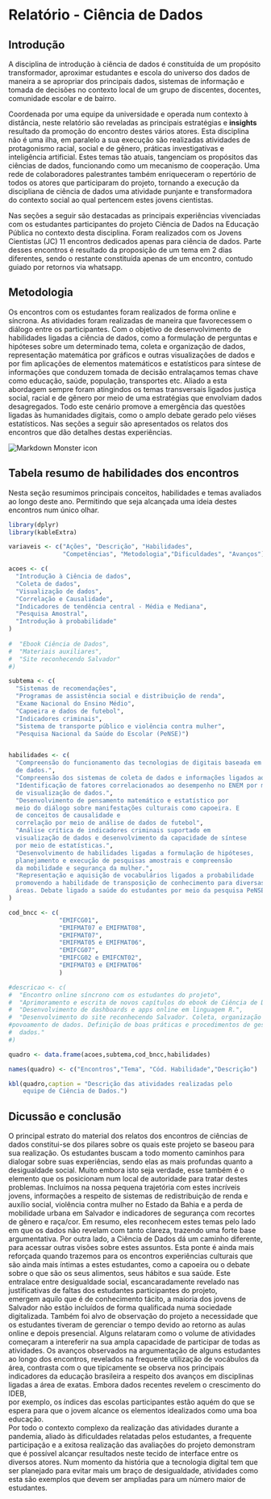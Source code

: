 # Relatório - Ciência de Dados {#cap2}






## Introdução

A disciplina de introdução à ciência de dados 
é constituída de um propósito transformador, 
aproximar estudantes e escola do universo 
dos dados de maneira a se apropriar dos principais 
dados, sistemas de informação e tomada de decisões 
no contexto local de um grupo de discentes, 
docentes, comunidade escolar e de bairro. 

Coordenada por uma equipe da universidade e operada 
num contexto à distância, neste relatório são reveladas 
 as principais estratégias 
e **insights** resultado da promoção do encontro destes 
vários atores. Esta disciplina não é uma ilha, 
em paralelo a sua execução são realizadas 
atividades de protagonismo racial, social e de gênero, 
práticas investigativas e inteligência artificial. 
Estes temas tão atuais, tangenciam os propósitos 
das ciências de dados,  funcionando como um mecanismo
de cooperação. Uma rede 
de colaboradores palestrantes também 
enriqueceram o repertório de todos os atores que 
participaram do projeto, tornando a
execução da discipliana de ciência de dados uma atividade 
punjante e transformadora do contexto social ao 
qual pertencem estes jovens cientistas.

Nas  seções a seguir são destacadas as principais experiências 
vivenciadas com os estudantes participantes 
do projeto Ciência de Dados na Educação Pública 
no contexto desta disciplina. Foram 
realizados com os Jovens Cientistas (JC) 
11 encontros dedicados apenas para ciência de dados. 
Parte desses encontros é resultado da proposição de 
um tema em 2 dias diferentes, sendo o restante 
constituída apenas de um encontro, contudo 
guiado por retornos via whatsapp.  


## Metodologia 

Os encontros com os estudantes foram realizados de forma online e
síncrona. As atividades foram realizadas de maneira que favorecessem
o diálogo entre os participantes. Com o objetivo de desenvolvimento de 
habilidades ligadas a ciência de dados, como a formulação de perguntas 
e hipóteses sobre um determinado tema, coleta e organização de dados,
representação matemática por gráficos e outras visualizações de dados e
por fim aplicações de elementos matemáticos e estatísticos para síntese 
de informações que conduzem tomada de decisão entralaçamos temas chave   
 como educação, saúde, população, transportes etc. Aliado a esta abordagem
 sempre foram atingindos os temas transversais ligados justiça 
 social, racial e de gênero por meio de uma estratégias que envolviam 
 dados desagregados. Todo este cenário promove a emergência das 
 questões ligadas às humanidades digitais, como o amplo debate 
 gerado pelo viéses estatísticos. Nas seções a seguir são 
 apresentados os relatos dos encontros que dão detalhes 
 destas experiências.
 
<img src="figuras/diagrama_cd_recossa.png"
     alt="Markdown Monster icon" />



## Tabela resumo de habilidades dos encontros

Nesta seção resumimos  principais conceitos, habilidades e 
temas avaliados ao longo deste ano. Permitindo que 
seja alcançada uma ideia destes encontros num único olhar.

```r
library(dplyr)
library(kableExtra)

variaveis <- c("Ações", "Descrição", "Habilidades", 
               "Competências", "Metodologia","Dificuldades", "Avanços")

acoes <- c(
  "Introdução à Ciência de dados",
  "Coleta de dados",
  "Visualização de dados",
  "Correlação e Causalidade",
  "Indicadores de tendência central - Média e Mediana", 
  "Pesquisa Amostral",
  "Introdução à probabilidade"
)
  
#  "Ebook Ciência de Dados",
#  "Materiais auxiliares",
#  "Site reconhecendo Salvador"
#)

subtema <- c(
  "Sistemas de recomendações",
  "Programas de assistência social e distribuição de renda",
  "Exame Nacional do Ensino Médio",
  "Capoeira e dados de futebol",
  "Indicadores criminais",
  "Sistema de transporte público e violência contra mulher",
  "Pesquisa Nacional da Saúde do Escolar (PeNSE)")


habilidades <- c(
  "Compreensão do funcionamento das tecnologias de digitais baseada em ciências
  de dados.",
  "Compreensão dos sistemas de coleta de dados e informações ligados aos principais programas de assistência social e redistribuição de renda.",
  "Identificação de fatores correlacionados ao desempenho no ENEM por meio
  de visualização de dados.", 
  "Desenvolvimento de pensamento matemático e estatístico por 
  meio do diálogo sobre manifestações culturais como capoeira. E 
  de conceitos de causalidade e 
  correlação por meio de análise de dados de futebol", 
  "Análise crítica de indicadores criminais suportado em 
  visualização de dados e desenvolvimento da capacidade de síntese
  por meio de estatísticas.", 
  "Desenvolvimento de habilidades ligadas a formulação de hipóteses, 
  planejamento e execução de pesquisas amostrais e compreensão 
  da mobilidade e segurança da mulher.", 
  "Representação e aquisição de vocabulários ligados a probabilidade 
  promovendo a habilidade de transposição de conhecimento para diversas 
  áreas. Debate ligado a saúde do estudantes por meio da pesquisa PeNSE IBGE."
)

cod_bncc <- c(
              "EMIFCG01",
              "EMIFMAT07 e EMIFMAT08",
              "EMIFMAT07", 
              "EMIFMAT05 e EMIFMAT06", 
              "EMIFCG07", 
              "EMIFCG02 e EMIFCNT02",
              "EMIFMAT03 e EMIFMAT06"
              )

#descricao <- c(
#  "Encontro online síncrono com os estudantes do projeto",
#  "Aprimoramento e escrita de novos capítulos do ebook de Ciência de Dados",
#  "Desenvolvimento de dashboards e apps online em linguagem R.",
#  "Desenvolvimento do site reconhecendo Salvador. Coleta, organização e 
#povoamento de dados. Definição de boas práticas e procedimentos de gestão de 
#  dados."
#)

quadro <- data.frame(acoes,subtema,cod_bncc,habilidades)

names(quadro) <- c("Encontros","Tema", "Cód. Habilidade","Descrição")

kbl(quadro,caption = "Descrição das atividades realizadas pelo 
    equipe de Ciência de Dados.")

```




## Dicussão e conclusão 


O principal estrato do material dos relatos dos encontros 
de ciências de dados constitui-se dos pilares 
sobre os quais este projeto se baseou para sua realização. 
Os estudantes buscam a todo momento caminhos para dialogar 
sobre suas experiências, sendo elas as mais profundas 
quanto a desigualdade social. Muito embora 
isto seja verdade, esse também é o elemento 
que os posicionam num local de autoridade para tratar 
destes problemas. Incluímos na nossa pequena trajetória 
com estes incríveis jovens, informações a respeito 
de sistemas de redistribuição de renda  e auxílio 
social, violência contra mulher no Estado da Bahia e a
perda de mobilidade urbana em Salvador e indicadores de 
segurança com recortes de gênero e raça/cor. 
Em resumo, eles reconhecem estes temas
pelo lado em que os dados não revelam com tanto clareza,
trazendo uma forte base argumentativa. Por outra lado, 
a Ciência de Dados dá um caminho diferente, para acessar 
outras visões sobre estes assuntos. Esta ponte 
é ainda mais reforçada quando trazemos para os encontros 
 experiências culturais que são ainda mais 
íntimas a estes estudantes, como a capoeira ou o debate 
sobre o que são os seus alimentos, seus hábitos e sua 
saúde. Este entralace entre desigualdade social, 
escancaradamente revelado nas justificativas
de faltas dos estudantes participantes do projeto,  
 emergem aquilo que é de conhecimento tácito, 
 a maioria dos jovens de Salvador não estão incluídos 
 de forma qualificada numa sociedade digitalizada.
 Também foi alvo de observação do projeto 
 a necessidade que os estudantes tiveram 
 de gerenciar o tempo devido ao  retorno as aulas 
 online e depois presencial. Alguns 
 relataram como o volume de atividades 
 começaram a intereferir na sua ampla 
 capacidade de participar de todas as 
 atividades. 
Os avanços observados na argumentação de alguns 
estudantes ao longo dos encontros, revelados 
na frequente utilização de vocábulos da área, 
contrasta com o que tipicamente se observa 
nos principais indicadores da educação brasileira
a respeito dos avanços em disciplinas ligadas a 
área de exatas. 
Embora dados recentes revelem o crescimento do IDEB,  
por exemplo, os índices das escolas participantes 
estão aquém do que se espera para que o jovem 
alcance os elementos idealizados como uma boa educação.  
Por todo o contexto complexo da realização das atividades
durante a pandemia, aliado às dificuldades relatadas pelos 
estudantes, a frequente participação e a exitosa realização 
das avaliações do projeto demonstram que é possível 
alcançar resultados neste tecido de interface entre os diversos 
atores. Num momento da história que a tecnologia digital 
tem que ser planejado para evitar mais um braço de desigualdade,
atividades como esta são exemplos  que devem ser 
ampliadas para um número maior de estudantes. 

